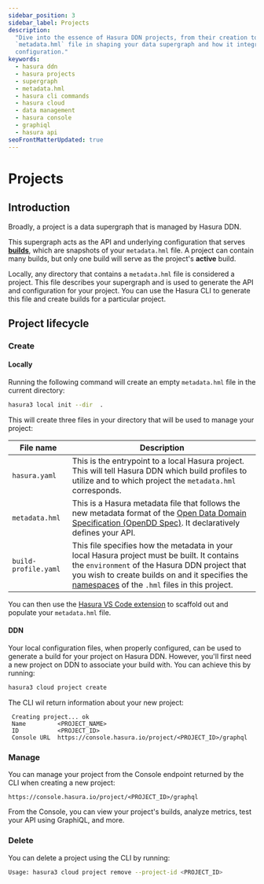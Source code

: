 ```yaml
---
sidebar_position: 3
sidebar_label: Projects
description:
  "Dive into the essence of Hasura DDN projects, from their creation to management. Understand the role of the
  `metadata.hml` file in shaping your data supergraph and how it integrates with builds to serve as the project's active
  configuration."
keywords:
  - hasura ddn
  - hasura projects
  - supergraph
  - metadata.hml
  - hasura cli commands
  - hasura cloud
  - data management
  - hasura console
  - graphiql
  - hasura api
seoFrontMatterUpdated: true
---
```


# Projects

## Introduction

Broadly, a project is a data supergraph that is managed by Hasura DDN.

This supergraph acts as the API and underlying configuration that serves [**builds**](/ci-cd/builds.mdx), which are
snapshots of your `metadata.hml` file. A project can contain many builds, but only one build will serve as the project's
**active** build.

Locally, any directory that contains a `metadata.hml` file is considered a project. This file describes your supergraph
and is used to generate the API and configuration for your project. You can use the Hasura CLI to generate this file and
create builds for a particular project.

## Project lifecycle

### Create

#### Locally

Running the following command will create an empty `metadata.hml` file in the current directory:

```bash
hasura3 local init --dir  .
```

This will create three files in your directory that will be used to manage your project:

| File name            | Description                                                                                                                                                                                                                                                             |
| -------------------- | ----------------------------------------------------------------------------------------------------------------------------------------------------------------------------------------------------------------------------------------------------------------------- |
| `hasura.yaml`        | This is the entrypoint to a local Hasura project. This will tell Hasura DDN which build profiles to utilize and to which project the `metadata.hml` corresponds.                                                                                                        |
| `metadata.hml`       | This is a Hasura metadata file that follows the new metadata format of the [Open Data Domain Specification (OpenDD Spec)](/data-domain-modeling/overview.mdx). It declaratively defines your API.                                                                       |
| `build-profile.yaml` | This file specifies how the metadata in your local Hasura project must be built. It contains the `environment` of the Hasura DDN project that you wish to create builds on and it specifies the [namespaces](ci-cd/namespaces.mdx) of the `.hml` files in this project. |

You can then use the
[Hasura VS Code extension](https://marketplace.visualstudio.com/items?itemName=HasuraHQ.hasura&ssr=false#review-details)
to scaffold out and populate your `metadata.hml` file.

#### DDN

Your local configuration files, when properly configured, can be used to generate a build for your project on Hasura
DDN. However, you'll first need a new project on DDN to associate your build with. You can achieve this by running:

```bash
hasura3 cloud project create
```

The CLI wil return information about your new project:

```text
 Creating project... ok
 Name         <PROJECT_NAME>
 ID           <PROJECT_ID>
 Console URL  https://console.hasura.io/project/<PROJECT_ID>/graphql
```

### Manage

You can manage your project from the Console endpoint returned by the CLI when creating a new project:

```text
https://console.hasura.io/project/<PROJECT_ID>/graphql
```

From the Console, you can view your project's builds, analyze metrics, test your API using GraphiQL, and more.

### Delete

You can delete a project using the CLI by running:

```bash
Usage: hasura3 cloud project remove --project-id <PROJECT_ID>
```
